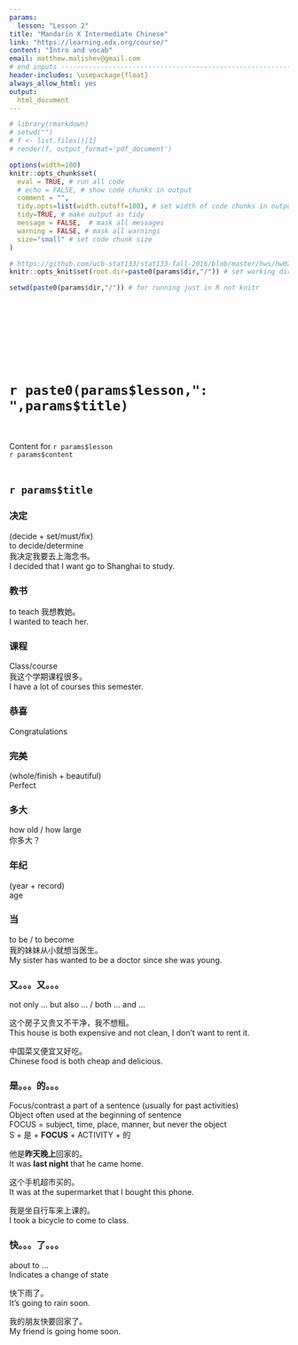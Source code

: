 ```yaml
---
params:
  lesson: "Lesson 2"   
title: "Mandarin X Intermediate Chinese"        
link: "https://learning.edx.org/course/"
content: "Intro and vocab"  
email: matthew.malishev@gmail.com      
# end inputs ---------------------------------------------------------------
header-includes: \usepackage{float}
always_allow_html: yes
output:
  html_document
---
```

  
  ```r
# library(rmarkdown)
# setwd("")
# f <- list.files()[1]
# render(f, output_format='pdf_document')
```

```r
options(width=100)
knitr::opts_chunk$set(
  eval = TRUE, # run all code
  # echo = FALSE, # show code chunks in output 
  comment = "",
  tidy.opts=list(width.cutoff=100), # set width of code chunks in output
  tidy=TRUE, # make output as tidy
  message = FALSE,  # mask all messages
  warning = FALSE, # mask all warnings 
  size="small" # set code chunk size
)

# https://github.com/ucb-stat133/stat133-fall-2016/blob/master/hws/hw02-tables-ggplot.Rmd
knitr::opts_knit$set(root.dir=paste0(params$dir,"/")) # set working dir

setwd(paste0(params$dir,"/")) # for running just in R not knitr
```

\  

\  

\  

\  


# `r paste0(params$lesson,": ",params$title)`    
\  

Content for `r params$lesson`  
`r params$content`      
\  

<!-- ____________________________________________________________________________ -->
  <!-- ____________________________________________________________________________ -->
  <!-- ____________________________________________________________________________ -->
  <!-- start body -->  
  
## `r params$title`      

### 决定   
(decide + set/must/fix)  
to decide/determine    
我决定我要去上海念书。    
I decided that I want go to Shanghai to study.    
  
### 教书  
to teach
我想教她。    
I wanted to teach her.  

### 课程    
Class/course      
我这个学期课程很多。    
I have a lot of courses this semester.  

### 恭喜  
Congratulations  

### 完美 
(whole/finish  + beautiful)    
Perfect  

### 多大  
how old / how large       
你多大？    

### 年纪  
(year + record)   
age      
  
### 当      
to be / to become      
我的妹妹从小就想当医生。      
My sister has wanted to be a doctor since she was young.    

### 又。。。又。。。  
not only ... but also ... / both ... and ...    

这个房子又贵又不干净，我不想租。   
This house is both expensive and not clean, I don't want to rent it.    

中国菜又便宜又好吃。    
Chinese food is both cheap and delicious.   

### 是。。。的。。。  
Focus/contrast a part of a sentence (usually for past activities)      
Object often used at the beginning of sentence  
FOCUS = subject, time, place, manner, but never the object  
S + 是 + **FOCUS** + ACTIVITY + 的    

他是**昨天晚上**回家的。   
It was **last night** that he came home.      

这个手机超市买的。   
It was at the supermarket that I bought this phone.  

我是坐自行车来上课的。     
I took a bicycle to come to class.    

### 快。。。了。。。  
about to ...    
Indicates a change of state    

快下雨了。    
It's going to rain soon.  

我的朋友快要回家了。   
My friend is going home soon.  









  






  